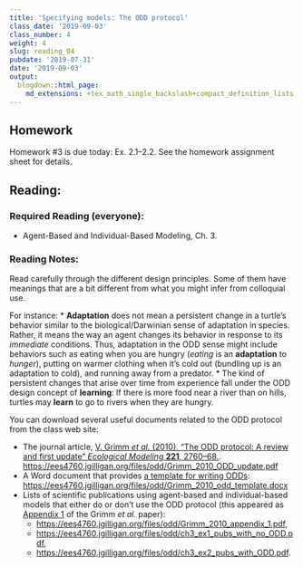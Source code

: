 ```yaml
---
title: 'Specifying models: The ODD protocol'
class_date: '2019-09-03'
class_number: 4
weight: 4
slug: reading_04
pubdate: '2019-07-31'
date: '2019-09-03'
output:
  blogdown::html_page:
    md_extensions: +tex_math_single_backslash+compact_definition_lists
---
```

## Homework

Homework #3 is due today: Ex. 2.1--2.2. See the homework assignment sheet for details.

## Reading:

### Required Reading (everyone):
* Agent-Based and Individual-Based Modeling, Ch. 3.

### Reading Notes:

Read carefully through the different design principles. Some of them have meanings that are a bit different from what you might infer from colloquial use.

For instance:
* **Adaptation** does not mean a persistent change in a turtle's behavior similar to the biological/Darwinian sense of adaptation in species. Rather, it means the way an agent changes its behavior in response to its _immediate_ conditions. Thus, adaptation in the ODD sense might include behaviors such as eating when you are hungry (_eating_ is an **adaptation** to _hunger_), putting on warmer clothing when it's cold out (bundling up is an adaptation to cold), and running away from a predator.
* The kind of persistent changes that arise over time from experience fall under the ODD design concept of **learning**: If there is more food near a river than on hills, turtles may **learn** to go to rivers when they are hungry. 

You can download several useful documents related to the ODD protocol from the class web site:

* The journal article, [V. Grimm _et al._ (2010). "The ODD protocol: A review and first update" _Ecological Modeling_ **221**, 2760--68.](/files/odd/Grimm_2010_ODD_update.pdf). <https://ees4760.jgilligan.org/files/odd/Grimm_2010_ODD_update.pdf>
* A Word document that provides [a template for writing ODDs](/files/odd/Grimm_2010_odd_template.docx): <https://ees4760.jgilligan.org/files/odd/Grimm_2010_odd_template.docx>
* Lists of scientific publications using agent-based and individual-based models that either do or don't use the ODD protocol (this appeared as [Appendix 1](/files/odd/Grimm_2010_appendix_1.pdf) of the Grimm _et al._ paper):
    * <https://ees4760.jgilligan.org/files/odd/Grimm_2010_appendix_1.pdf>, 
    * <https://ees4760.jgilligan.org/files/odd/ch3_ex1_pubs_with_no_ODD.pdf>, 
    * <https://ees4760.jgilligan.org/files/odd/ch3_ex2_pubs_with_ODD.pdf>.
